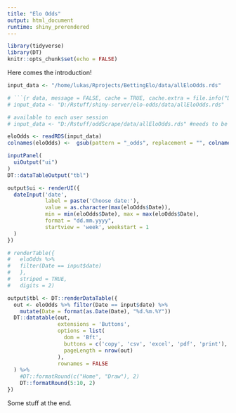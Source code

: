 ```yaml
---
title: "Elo Odds"
output: html_document
runtime: shiny_prerendered
---
```


```r
library(tidyverse)
library(DT)
knitr::opts_chunk$set(echo = FALSE)
```

Here comes the introduction!

```r
input_data <- "/home/lukas/Rprojects/BettingElo/data/allEloOdds.rds"

# ```{r data, message = FALSE, cache = TRUE, cache.extra = file.info("D:/Rstuff/shiny-server/elo-odds/data/allEloOdds.rds")$mtime}
# input_data <- "D:/Rstuff/shiny-server/elo-odds/data/allEloOdds.rds"

# available to each user session
# input_data <- "D:/Rstuff/oddScrape/data/allEloOdds.rds" #needs to be updated for the server to something like "/home/lukas/Rprojects/BettingElo/data/allEloOdds.rds"

eloOdds <- readRDS(input_data)
colnames(eloOdds) <-  gsub(pattern = "_odds", replacement = "", colnames(eloOdds))
```


```r
inputPanel(
  uiOutput("ui")
)
DT::dataTableOutput("tbl")
```

```r

output$ui <- renderUI({
  dateInput('date',
            label = paste('Choose date:'),
            value = as.character(max(eloOdds$Date)),
            min = min(eloOdds$Date), max = max(eloOdds$Date),
            format = "dd.mm.yyyy",
            startview = 'week', weekstart = 1
  )
}) 

# renderTable({
#   eloOdds %>% 
#   filter(Date == input$date)
#   },
#   striped = TRUE,
#   digits = 2) 

output$tbl <- DT::renderDataTable({
  out <- eloOdds %>% filter(Date == input$date) %>% 
    mutate(Date = format(as.Date(Date), "%d.%m.%Y"))
  DT::datatable(out,
                extensions = 'Buttons', 
                options = list(
                  dom = 'Bft',
                  buttons = c('copy', 'csv', 'excel', 'pdf', 'print'),
                  pageLength = nrow(out)
                ),
                rownames = FALSE
  ) %>% 
    #DT::formatRound(c("Home", "Draw"), 2)
    DT::formatRound(5:10, 2)
})

```

Some stuff at the end.



